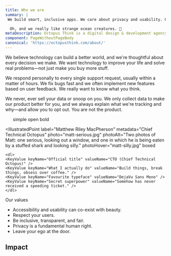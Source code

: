 ```yaml
---
title: Who we are
summary: |
 We build smart, inclusive apps. We care about privacy and usability. Our ethics are non-negotiable.

  Oh, and we really like strange ocean creatures. 🐙
metaDescription: Octopus Think is a digital design & development agency based in Scotland and Portugal.
component: PageWithoutPageBody
canonical: 'https://octopusthink.com/about/'
---
```





<Panel gridTablet="1fr 1fr 1fr">

<IllustratedPoint label="We care" metadata="Empathy" illustration={CareIllustration} small>

We believe technology can build a better world, and we're thoughtful about every decision we make. We want technology to improve your life and solve real problems—not just make you buy more stuff.

</IllustratedPoint>

<IllustratedPoint label="We listen" metadata="Support" illustration={ListenIllustration}>

We respond personally to every single support request, usually within a matter of hours. We fix bugs fast and we often implement new features based on user feedback. We really want to know what you think.

</IllustratedPoint>

<IllustratedPoint label="We respect you" metadata="Privacy" illustration={PrivacyIllustration}>

We never, ever sell your data or snoop on you. We only collect data to make our product better for you, and we always explain what we're tracking and why—and allow you to opt out. You are not the product.

</IllustratedPoint>


</Panel>

<Panel dark>

<ul>
<StrikeOut strikeoutText="clever"> 
simple
</StrikeOut>

<StrikeOut strikeoutText="exclusive"> 
open
</StrikeOut>

<StrikeOut strikeoutText="conservative"> 
bold
</StrikeOut>
</ul>

</Panel>



<Panel gridTablet="1fr 1fr">
  <IllustratedPoint
    label="Sarah London Semark"
    metadata="Chief Design Octopus"
    photo="sarah-serious.jpg"
    photoAlt="Two photos of Sarah: one looking serious, one sticking out her tongue."
    photoHover="sarah-silly.jpg"
    boxed
  >
    <dl>
    <KeyValue keyName="Official title" valueName="CDO (Chief Design Octopus)" />
    <KeyValue keyName="What I actually do" valueName="File GitHub issues, doodle octopus arms." />
    <KeyValue keyName="Favourite typeface" valueName="Harriet" />
    <KeyValue keyName="Secret superpower" valueName="Can spot a typo a mile away." />
    </dl>
  </IllustratedPoint>

  <IllustratedPoint
    label="Matthew Riley MacPherson"
    metadata="Chief Technical Octopus"
    photo="matt-serious.jpg"
    photoAlt="Two photos of Matt: one serious, looking out a window, and one in which he is being eaten by a stuffed shark and looking silly."
    photoHover="matt-silly.jpg"
    boxed
  >
    <dl>
    <KeyValue keyName="Official title" valueName="CTO (Chief Technical Octopus)" />
    <KeyValue keyName="What I actually do" valueName="Build things, break things, obsess over coffee." />
    <KeyValue keyName="Favourite typeface" valueName="DejaVu Sans Mono" />
    <KeyValue keyName="Secret superpower" valueName="Somehow has never received a speeding ticket." />
    </dl>
  </IllustratedPoint>
</Panel>

<Panel dark>

<GridSpanner>
<Heading inverse>Our values</Heading>
</GridSpanner>


- Accessibility and usability can co-exist with beauty.
- Respect your users.
- Be inclusive, transparent, and fair.
- Privacy is a fundamental human right.
- Leave your ego at the door.

</Panel>

<Panel gridTablet="1fr 1fr 1fr">

<GridSpanner>

## Impact

</GridSpanner>

<Statistic preUnits="£" number="1185" label="Donated to charity (2020)" />
<Statistic number="1.36" postUnits="k/month" label="Mics muted with Mic Drop" />
<Statistic number="256" postUnits="hours" label="Open-source contributions (2020)" />


<Statistic number="2.4" postUnits="million" label="Monthly localForage downloads" />
<Statistic number="36" postUnits="pots" label="Coffee consumed (day)" />
<Statistic number="1" postUnits="% profits" label="Donation pledge for 2021" />


</Panel>
